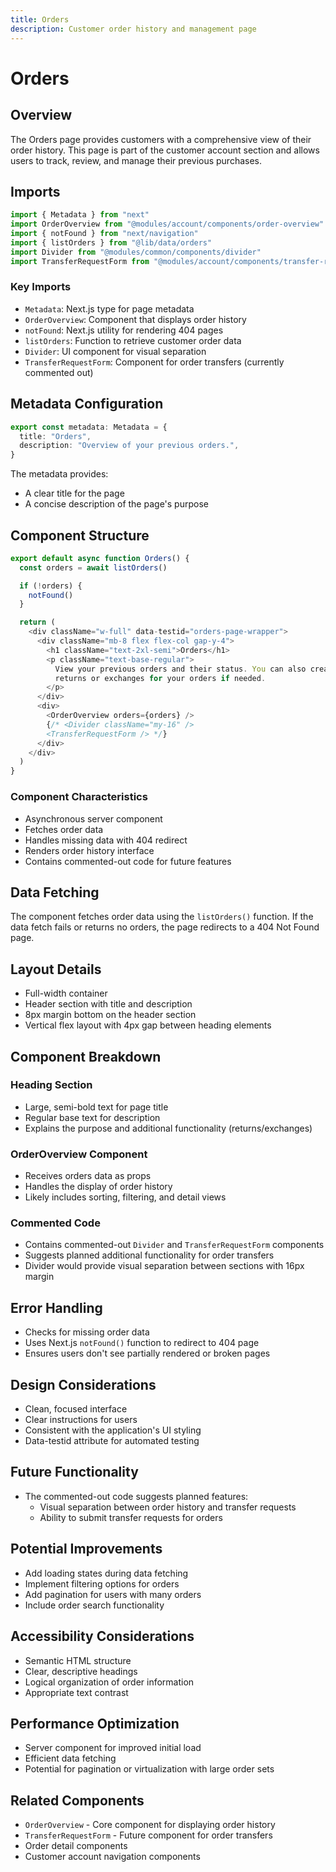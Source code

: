 ```yaml
---
title: Orders
description: Customer order history and management page
---
```


# Orders

## Overview

The Orders page provides customers with a comprehensive view of their order history. This page is part of the customer account section and allows users to track, review, and manage their previous purchases.

## Imports

```typescript copy
import { Metadata } from "next"
import OrderOverview from "@modules/account/components/order-overview"
import { notFound } from "next/navigation"
import { listOrders } from "@lib/data/orders"
import Divider from "@modules/common/components/divider"
import TransferRequestForm from "@modules/account/components/transfer-request-form"
```

### Key Imports
- `Metadata`: Next.js type for page metadata
- `OrderOverview`: Component that displays order history
- `notFound`: Next.js utility for rendering 404 pages
- `listOrders`: Function to retrieve customer order data
- `Divider`: UI component for visual separation
- `TransferRequestForm`: Component for order transfers (currently commented out)

## Metadata Configuration

```typescript copy
export const metadata: Metadata = {
  title: "Orders",
  description: "Overview of your previous orders.",
}
```

The metadata provides:
- A clear title for the page
- A concise description of the page's purpose

## Component Structure

```typescript copy
export default async function Orders() {
  const orders = await listOrders()

  if (!orders) {
    notFound()
  }

  return (
    <div className="w-full" data-testid="orders-page-wrapper">
      <div className="mb-8 flex flex-col gap-y-4">
        <h1 className="text-2xl-semi">Orders</h1>
        <p className="text-base-regular">
          View your previous orders and their status. You can also create
          returns or exchanges for your orders if needed.
        </p>
      </div>
      <div>
        <OrderOverview orders={orders} />
        {/* <Divider className="my-16" />
        <TransferRequestForm /> */}
      </div>
    </div>
  )
}
```

### Component Characteristics
- Asynchronous server component
- Fetches order data
- Handles missing data with 404 redirect
- Renders order history interface
- Contains commented-out code for future features

## Data Fetching

The component fetches order data using the `listOrders()` function. If the data fetch fails or returns no orders, the page redirects to a 404 Not Found page.

## Layout Details
- Full-width container
- Header section with title and description
- 8px margin bottom on the header section
- Vertical flex layout with 4px gap between heading elements

## Component Breakdown

### Heading Section
- Large, semi-bold text for page title
- Regular base text for description
- Explains the purpose and additional functionality (returns/exchanges)

### OrderOverview Component
- Receives orders data as props
- Handles the display of order history
- Likely includes sorting, filtering, and detail views

### Commented Code
- Contains commented-out `Divider` and `TransferRequestForm` components
- Suggests planned additional functionality for order transfers
- Divider would provide visual separation between sections with 16px margin

## Error Handling
- Checks for missing order data
- Uses Next.js `notFound()` function to redirect to 404 page
- Ensures users don't see partially rendered or broken pages

## Design Considerations
- Clean, focused interface
- Clear instructions for users
- Consistent with the application's UI styling
- Data-testid attribute for automated testing

## Future Functionality
- The commented-out code suggests planned features:
  - Visual separation between order history and transfer requests
  - Ability to submit transfer requests for orders

## Potential Improvements
- Add loading states during data fetching
- Implement filtering options for orders
- Add pagination for users with many orders
- Include order search functionality

## Accessibility Considerations
- Semantic HTML structure
- Clear, descriptive headings
- Logical organization of order information
- Appropriate text contrast

## Performance Optimization
- Server component for improved initial load
- Efficient data fetching
- Potential for pagination or virtualization with large order sets

## Related Components
- `OrderOverview` - Core component for displaying order history
- `TransferRequestForm` - Future component for order transfers
- Order detail components
- Customer account navigation components